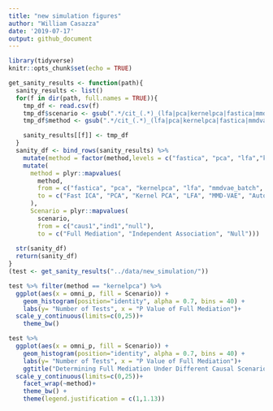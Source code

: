 ```yaml
---
title: "new simulation figures"
author: "William Casazza"
date: '2019-07-17'
output: github_document
---
```


```r
library(tidyverse)
knitr::opts_chunk$set(echo = TRUE)
```

```r
get_sanity_results <- function(path){
  sanity_results <- list()
  for(f in dir(path, full.names = TRUE)){
    tmp_df <- read.csv(f)
    tmp_df$scenario <- gsub(".*/cit_(.*)_(lfa|pca|kernelpca|fastica|mmdvae_batch|ae_batch)_50_gen.csv", "\\1", f)
    tmp_df$method <- gsub(".*/cit_(.*)_(lfa|pca|kernelpca|fastica|mmdvae_batch|ae_batch)_50_gen.csv", "\\2", f)

    sanity_results[[f]] <- tmp_df
  }
  sanity_df <- bind_rows(sanity_results) %>%
    mutate(method = factor(method,levels = c("fastica", "pca", "lfa","kernelpca", "mmdvae_batch", "ae_batch")))%>%
    mutate(
      method = plyr::mapvalues(
        method,
        from = c("fastica", "pca", "kernelpca", "lfa", "mmdvae_batch", "ae_batch"),
        to = c("Fast ICA", "PCA", "Kernel PCA", "LFA", "MMD-VAE", "Autoencoder")
      ),
      Scenario = plyr::mapvalues(
        scenario,
        from = c("caus1","ind1","null"), 
        to = c("Full Mediation", "Independent Association", "Null")))
  
  str(sanity_df)
  return(sanity_df)
}
(test <- get_sanity_results("../data/new_simulation/"))
```
```r
test %>% filter(method == "kernelpca") %>%
  ggplot(aes(x = omni_p, fill = Scenario)) +
    geom_histogram(position="identity", alpha = 0.7, bins = 40) +
    labs(y= "Number of Tests", x = "P Value of Full Mediation")+
  scale_y_continuous(limits=c(0,25))+
    theme_bw() 

test %>%
  ggplot(aes(x = omni_p, fill = Scenario)) +
    geom_histogram(position="identity", alpha = 0.7, bins = 40) +
    labs(y= "Number of Tests", x = "P Value of Full Mediation")+
    ggtitle("Determining Full Mediation Under Different Causal Scenarios")+
  scale_y_continuous(limits=c(0,25))+
    facet_wrap(~method)+
    theme_bw() +
    theme(legend.justification = c(1,1.13))
```


